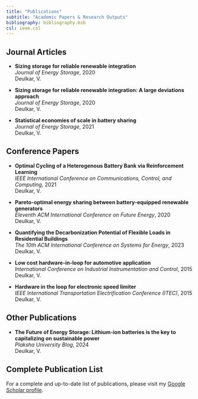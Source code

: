 ```yaml
---
title: "Publications"
subtitle: "Academic Papers & Research Outputs"
bibliography: bibliography.bib
csl: ieee.csl
---
```


## Journal Articles

- **Sizing storage for reliable renewable integration**  
  *Journal of Energy Storage*, 2020  
  Deulkar, V.

- **Sizing storage for reliable renewable integration: A large deviations approach**  
  *Journal of Energy Storage*, 2020  
  Deulkar, V.

- **Statistical economies of scale in battery sharing**  
  *Journal of Energy Storage*, 2021  
  Deulkar, V.

## Conference Papers

- **Optimal Cycling of a Heterogenous Battery Bank via Reinforcement Learning**  
  *IEEE International Conference on Communications, Control, and Computing*, 2021  
  Deulkar, V.

- **Pareto-optimal energy sharing between battery-equipped renewable generators**  
  *Eleventh ACM International Conference on Future Energy*, 2020  
  Deulkar, V.

- **Quantifying the Decarbonization Potential of Flexible Loads in Residential Buildings**  
  *The 10th ACM International Conference on Systems for Energy*, 2023  
  Deulkar, V.

- **Low cost hardware-in-loop for automotive application**  
  *International Conference on Industrial Instrumentation and Control*, 2015  
  Deulkar, V.

- **Hardware in the loop for electronic speed limiter**  
  *IEEE International Transportation Electrification Conference (ITEC)*, 2015  
  Deulkar, V.

## Other Publications

- **The Future of Energy Storage: Lithium-ion batteries is the key to capitalizing on sustainable power**  
  *Plaksha University Blog*, 2024  
  Deulkar, V.

## Complete Publication List

For a complete and up-to-date list of publications, please visit my [Google Scholar profile](https://scholar.google.com/citations?user=YOUR_SCHOLAR_ID).
